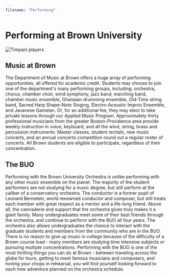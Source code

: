 ```yaml
---
filename: "Performing"
---
```


# Performing at Brown University

![Timpani players](/images/2021-01/timpani.jpg)

## Music at Brown
The Department of Music at Brown offers a huge array of performing opportunities, all offered for academic credit. Students may choose to join one of the department's many performing groups, including: orchestra, chorus, chamber choir, wind symphony, jazz band, marching band, chamber music ensemble, Ghanaian drumming ensemble, Old-Time string band, Sacred Harp Shape-Note Singing, Electro-Acoustic Improv Ensemble, and Javanese Gamelan. Or, for an additional fee, they may elect to take private lessons through our Applied Music Program. Approximately thirty professional musicians from the greater Boston-Providence area provide weekly instruction in voice, keyboard, and all the wind, string, brass and percussion instruments. Master classes, student recitals, new music concerts, and an annual concerto competition round out a regular roster of concerts. All Brown students are eligible to participate, regardless of their concentration.

## The BUO
Performing with the Brown University Orchestra is unlike performing with any other music ensemble on the planet. The majority of the student performers are not studying for a music degree, but still perform at the caliber of a conservatory orchestra. The conductor is a former pupil of Leonard Bernstein, world renowned conductor and composer, but still treats each member with great respect as a mentor and a life-long friend. Above all, the camraderie and support that the orchestra gives truly makes it a giant family. Many undergraduates meet some of their best friends through the orchestra, and continue to perform with the BUO all four years. The orchestra also allows undergraduates the chance to interact with the graduate students and members from the community who are in the BUO. There is no reason to give up music in college because of the difficulty of a Brown course load - many members are studying time intensive subjects or pursuing multiple concentrations. Performing with the BUO is one of the most thrilling things you can do at Brown - between traveling across the globe for tours, getting to meet famous musicians and composers, and honing your chops in rehearsal, you will find yourself looking forward to each new adventure planned on the orchestra schedule.